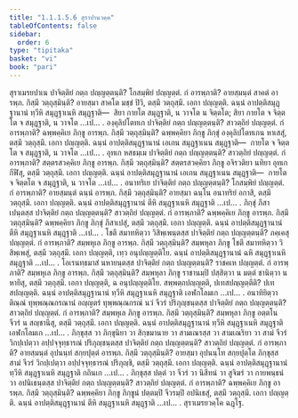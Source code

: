 ```yaml
---
title: "1.1.1.5.6 สุราปานวคฺค"
tableOfContents: false
sidebar:
  order: 6
type: "tipitaka"
basket: "vi"
book: "pari"
---
```



<DynamicBreadcrumb />

<Division number="104" book="pari">

<Paragraph number="174" book="pari">
สุราเมรยปาเน ปาจิตฺติยํ กตฺถ ปญฺญตฺตนฺติ? โกสมฺพิยํ ปญฺญตฺตํ. กํ อารพฺภาติ? อายสฺมนฺตํ สาคตํ อารพฺภ. กิสฺมึ วตฺถุสฺมินฺติ? อายสฺมา สาคโต มชฺชํ ปิวิ, ตสฺมึ วตฺถุสฺมึ. เอกา ปญฺญตฺติ. ฉนฺนํ อาปตฺติสมุฏฺฐานานํ ทฺวีหิ สมุฏฺฐาเนหิ สมุฏฺฐาติ—  สิยา กายโต สมุฏฺฐาติ, น วาจโต น จิตฺตโต; สิยา กายโต จ จิตฺตโต จ สมุฏฺฐาติ, น วาจโต …เป… .
</Paragraph>

</Division>
<Division number="105" book="pari">

<Paragraph number="175" book="pari">
องฺคุลิปโตทเก ปาจิตฺติยํ กตฺถ ปญฺญตฺตนฺติ? สาวตฺถิยํ ปญฺญตฺตํ. กํ อารพฺภาติ? ฉพฺพคฺคิเย ภิกฺขู อารพฺภ. กิสฺมึ วตฺถุสฺมินฺติ? ฉพฺพคฺคิยา ภิกฺขู ภิกฺขุํ องฺคุลิปโตทเกน หาเสสุํ, ตสฺมึ วตฺถุสฺมึ. เอกา ปญฺญตฺติ. ฉนฺนํ อาปตฺติสมุฏฺฐานานํ เอเกน สมุฏฺฐาเนน สมุฏฺฐาติ—  กายโต จ จิตฺตโต จ สมุฏฺฐาติ, น วาจโต …เป… .
</Paragraph>

</Division>
<Division number="106" book="pari">

<Paragraph number="176" book="pari">
อุทเก หสธมฺเม ปาจิตฺติยํ กตฺถ ปญฺญตฺตนฺติ? สาวตฺถิยํ ปญฺญตฺตํ. กํ อารพฺภาติ? สตฺตรสวคฺคิเย ภิกฺขู อารพฺภ. กิสฺมึ วตฺถุสฺมินฺติ? สตฺตรสวคฺคิยา ภิกฺขู อจิรวติยา นทิยา อุทเก กีฬึสุ, ตสฺมึ วตฺถุสฺมึ. เอกา ปญฺญตฺติ. ฉนฺนํ อาปตฺติสมุฏฺฐานานํ เอเกน สมุฏฺฐาเนน สมุฏฺฐาติ—  กายโต จ จิตฺตโต จ สมุฏฺฐาติ, น วาจโต …เป… .
</Paragraph>

</Division>
<Division number="107" book="pari">

<Paragraph number="177" book="pari">
อนาทริเย ปาจิตฺติยํ กตฺถ ปญฺญตฺตนฺติ? โกสมฺพิยํ ปญฺญตฺตํ. กํ อารพฺภาติ? อายสฺมนฺตํ ฉนฺนํ อารพฺภ. กิสฺมึ วตฺถุสฺมินฺติ? อายสฺมา ฉนฺโน อนาทริยํ อกาสิ, ตสฺมึ วตฺถุสฺมึ. เอกา ปญฺญตฺติ. ฉนฺนํ อาปตฺติสมุฏฺฐานานํ ตีหิ สมุฏฺฐาเนหิ สมุฏฺฐาติ …เป… .
</Paragraph>

</Division>
<Division number="108" book="pari">

<Paragraph number="178" book="pari">
ภิกฺขุํ ภึสาเปนฺตสฺส ปาจิตฺติยํ กตฺถ ปญฺญตฺตนฺติ? สาวตฺถิยํ ปญฺญตฺตํ. กํ อารพฺภาติ? ฉพฺพคฺคิเย ภิกฺขู อารพฺภ. กิสฺมึ วตฺถุสฺมินฺติ? ฉพฺพคฺคิยา ภิกฺขู ภิกฺขุํ ภึสาเปสุํ, ตสฺมึ วตฺถุสฺมึ. เอกา ปญฺญตฺติ. ฉนฺนํ อาปตฺติสมุฏฺฐานานํ ตีหิ สมุฏฺฐาเนหิ สมุฏฺฐาติ …เป… .
</Paragraph>

</Division>
<Division number="109" book="pari">

<Paragraph number="179" book="pari">
โชตึ สมาทหิตฺวา วิสิพฺเพนฺตสฺส ปาจิตฺติยํ กตฺถ ปญฺญตฺตนฺติ? ภคฺเคสุ ปญฺญตฺตํ. กํ อารพฺภาติ? สมฺพหุเล ภิกฺขู อารพฺภ. กิสฺมึ วตฺถุสฺมินฺติ? สมฺพหุลา ภิกฺขู โชตึ สมาทหิตฺวา วิสิพฺเพสุํ, ตสฺมึ วตฺถุสฺมึ. เอกา ปญฺญตฺติ, เทฺว อนุปญฺญตฺติโย. ฉนฺนํ อาปตฺติสมุฏฺฐานานํ ฉหิ สมุฏฺฐาเนหิ สมุฏฺฐาติ …เป… .
</Paragraph>

</Division>
<Division number="110" book="pari">

<Paragraph number="180" book="pari">
โอเรนทฺธมาสํ นหายนฺตสฺส ปาจิตฺติยํ กตฺถ ปญฺญตฺตนฺติ? ราชคเห ปญฺญตฺตํ. กํ อารพฺภาติ? สมฺพหุเล ภิกฺขู อารพฺภ. กิสฺมึ วตฺถุสฺมินฺติ? สมฺพหุลา ภิกฺขู ราชานมฺปิ ปสฺสิตฺวา น มตฺตํ ชานิตฺวา นหายึสุ, ตสฺมึ วตฺถุสฺมึ. เอกา ปญฺญตฺติ, ฉ อนุปญฺญตฺติโย. สพฺพตฺถปญฺญตฺติ, ปเทสปญฺญตฺตีติ? ปเทสปญฺญตฺติ. ฉนฺนํ อาปตฺติสมุฏฺฐานานํ ทฺวีหิ สมุฏฺฐาเนหิ สมุฏฺฐาติ เอฬกโลมเก …เป… .
</Paragraph>

</Division>
<Division number="111" book="pari">

<Paragraph number="181" book="pari">
อนาทิยิตฺวา ติณฺณํ ทุพฺพณฺณกรณานํ อญฺญตรํ ทุพฺพณฺณกรณํ นวํ จีวรํ ปริภุญฺชนฺตสฺส ปาจิตฺติยํ กตฺถ ปญฺญตฺตนฺติ? สาวตฺถิยํ ปญฺญตฺตํ. กํ อารพฺภาติ? สมฺพหุเล ภิกฺขู อารพฺภ. กิสฺมึ วตฺถุสฺมินฺติ? สมฺพหุลา ภิกฺขู อตฺตโน จีวรํ น สญฺชานึสุ, ตสฺมึ วตฺถุสฺมึ. เอกา ปญฺญตฺติ. ฉนฺนํ อาปตฺติสมุฏฺฐานานํ ทฺวีหิ สมุฏฺฐาเนหิ สมุฏฺฐาติ เอฬกโลมเก …เป… .
</Paragraph>

</Division>
<Division number="112" book="pari">

<Paragraph number="182" book="pari">
ภิกฺขุสฺส วา ภิกฺขุนิยา วา สิกฺขมานาย วา สามเณรสฺส วา สามเณริยา วา สามํ จีวรํ วิกปฺเปตฺวา อปฺปจฺจุทฺธารณํ ปริภุญฺชนฺตสฺส ปาจิตฺติยํ กตฺถ ปญฺญตฺตนฺติ? สาวตฺถิยํ ปญฺญตฺตํ. กํ อารพฺภาติ? อายสฺมนฺตํ อุปนนฺทํ สกฺยปุตฺตํ อารพฺภ. กิสฺมึ วตฺถุสฺมินฺติ? อายสฺมา อุปนนฺโท สกฺยปุตฺโต ภิกฺขุสฺส สามํ จีวรํ วิกปฺเปตฺวา อปฺปจฺจุทฺธารณํ ปริภุญฺชิ, ตสฺมึ วตฺถุสฺมึ. เอกา ปญฺญตฺติ. ฉนฺนํ อาปตฺติสมุฏฺฐานานํ ทฺวีหิ สมุฏฺฐาเนหิ สมุฏฺฐาติ กถินเก …เป… .
</Paragraph>

</Division>
<Division number="113" book="pari">

<Paragraph number="183" book="pari">
ภิกฺขุสฺส ปตฺตํ วา จีวรํ วา นิสีทนํ วา สูจิฆรํ วา กายพนฺธนํ วา อปนิเธนฺตสฺส ปาจิตฺติยํ กตฺถ ปญฺญตฺตนฺติ? สาวตฺถิยํ ปญฺญตฺตํ. กํ อารพฺภาติ? ฉพฺพคฺคิเย ภิกฺขู อารพฺภ. กิสฺมึ วตฺถุสฺมินฺติ? ฉพฺพคฺคิยา ภิกฺขู ภิกฺขูนํ ปตฺตมฺปิ จีวรมฺปิ อปนิเธสุํ, ตสฺมึ วตฺถุสฺมึ. เอกา ปญฺญตฺติ. ฉนฺนํ อาปตฺติสมุฏฺฐานานํ ตีหิ สมุฏฺฐาเนหิ สมุฏฺฐาติ …เป… .

</Paragraph>
</Division>

<Paragraph number="184" type="center" book="pari">
สุราเมรยวคฺโค ฉฏฺโฐ.
</Paragraph>